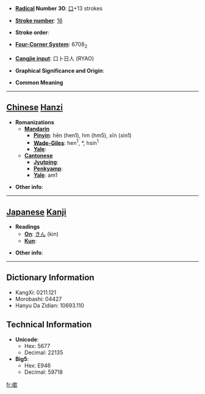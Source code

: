 * '''[[Wiktionary:Chinese radical index| Radical]] Number 30''': [[Wiktionary:Chinese radical index 口|口]]+13 strokes

* '''[[Wiktionary:Chinese total strokes index|Stroke number]]''': [[Wiktionary:Chinese total strokes index 16|16]]

* '''Stroke order''': 

* '''[[Wiktionary:Chinese four corner index|Four-Corner System]]''': 6708<sub>2</sub>

* '''[[Wiktionary:Chinese Cangjie index|Cangjie input]]''': 口卜日人 (RYAO)

* '''Graphical Significance and Origin''': 

* '''Common Meaning'''

----

== [[Chinese]] [[Hanzi]] ==

* '''Romanizations'''
** '''[[Mandarin]]'''
*** '''[[Pinyin]]''': hēn (hen1), hm (hm5), xīn (xin1)
*** '''[[Wade-Giles]]''': hen<sup>1</sup>, *, hsin<sup>1</sup>
*** '''[[Yale]]''': 
** '''[[Cantonese]]'''
*** '''[[Jyutping]]''':
*** '''[[Penkyamp]]''': 
*** '''[[Yale]]''': am1

* '''Other info''': 

----

== [[Japanese]] [[Kanji]] ==

* '''Readings'''
** '''[[On]]''': [[きん]] (kin)
** '''[[Kun]]''': 

* '''Other info''':  

----

== Dictionary Information ==

* KangXi: 0211.121
* Morobashi: 04427
* Hanyu Da Zidian: 10693.110

== Technical Information ==

* '''Unicode''':
** Hex: 5677
** Decimal: 22135
* '''Big5''':
** Hex: E946
** Decimal: 59718

[[fr:噷]]